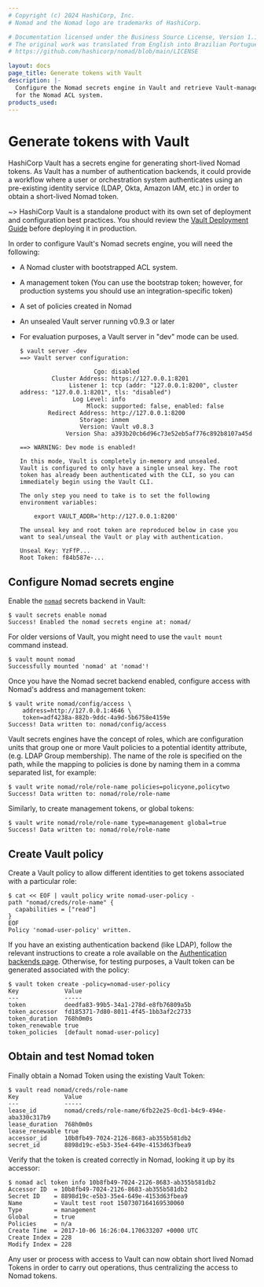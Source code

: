 ```yaml
---
# Copyright (c) 2024 HashiCorp, Inc.
# Nomad and the Nomad logo are trademarks of HashiCorp.

# Documentation licensed under the Business Source License, Version 1.1.
# The original work was translated from English into Brazilian Portuguese.
# https://github.com/hashicorp/nomad/blob/main/LICENSE

layout: docs
page_title: Generate tokens with Vault
description: |-
  Configure the Nomad secrets engine in Vault and retrieve Vault-managed tokens
  for the Nomad ACL system.
products_used:
---
```


# Generate tokens with Vault

HashiCorp Vault has a secrets engine for generating short-lived Nomad tokens. As
Vault has a number of authentication backends, it could provide a workflow where
a user or orchestration system authenticates using an pre-existing identity
service (LDAP, Okta, Amazon IAM, etc.) in order to obtain a short-lived Nomad
token.

~> HashiCorp Vault is a standalone product with its own set of deployment and
configuration best practices. You should review the [Vault Deployment Guide]
before deploying it in production.

In order to configure Vault's Nomad secrets engine, you will need the following:

- A Nomad cluster with bootstrapped ACL system.

- A management token (You can use the bootstrap token; however, for production
  systems you should use an integration-specific token)

- A set of policies created in Nomad

- An unsealed Vault server running v0.9.3 or later

- For evaluation purposes, a Vault server in "dev" mode can be used.

  ```shell-session
  $ vault server -dev
  ==> Vault server configuration:

                       Cgo: disabled
           Cluster Address: https://127.0.0.1:8201
                Listener 1: tcp (addr: "127.0.0.1:8200", cluster address: "127.0.0.1:8201", tls: "disabled")
                 Log Level: info
                     Mlock: supported: false, enabled: false
          Redirect Address: http://127.0.0.1:8200
                   Storage: inmem
                   Version: Vault v0.8.3
               Version Sha: a393b20cb6d96c73e52eb5af776c892b8107a45d

  ==> WARNING: Dev mode is enabled!

  In this mode, Vault is completely in-memory and unsealed.
  Vault is configured to only have a single unseal key. The root
  token has already been authenticated with the CLI, so you can
  immediately begin using the Vault CLI.

  The only step you need to take is to set the following
  environment variables:

      export VAULT_ADDR='http://127.0.0.1:8200'

  The unseal key and root token are reproduced below in case you
  want to seal/unseal the Vault or play with authentication.

  Unseal Key: YzFfP...
  Root Token: f84b587e-...
  ```

## Configure Nomad secrets engine

Enable the [`nomad`][nomad_backend] secrets backend in Vault:

```shell-session
$ vault secrets enable nomad
Success! Enabled the nomad secrets engine at: nomad/
```

For older versions of Vault, you might need to use the `vault mount` command instead.

```shell-session
$ vault mount nomad
Successfully mounted 'nomad' at 'nomad'!
```

Once you have the Nomad secret backend enabled, configure access with Nomad's address and management token:

```shell-session
$ vault write nomad/config/access \
    address=http://127.0.0.1:4646 \
    token=adf4238a-882b-9ddc-4a9d-5b6758e4159e
Success! Data written to: nomad/config/access
```

Vault secrets engines have the concept of roles, which are configuration units
that group one or more Vault policies to a potential identity attribute, (e.g.
LDAP Group membership). The name of the role is specified on the path, while the
mapping to policies is done by naming them in a comma separated list, for
example:

```shell-session
$ vault write nomad/role/role-name policies=policyone,policytwo
Success! Data written to: nomad/role/role-name
```

Similarly, to create management tokens, or global tokens:

```shell-session
$ vault write nomad/role/role-name type=management global=true
Success! Data written to: nomad/role/role-name
```

## Create Vault policy

Create a Vault policy to allow different identities to get tokens associated
with a particular role:

```shell-session
$ cat << EOF | vault policy write nomad-user-policy -
path "nomad/creds/role-name" {
  capabilities = ["read"]
}
EOF
Policy 'nomad-user-policy' written.
```

If you have an existing authentication backend (like LDAP), follow the relevant
instructions to create a role available on the [Authentication backends
page](/vault/docs/auth). Otherwise, for testing
purposes, a Vault token can be generated associated with the policy:

```shell-session
$ vault token create -policy=nomad-user-policy
Key             Value
---             -----
token           deedfa83-99b5-34a1-278d-e8fb76809a5b
token_accessor  fd185371-7d80-8011-4f45-1bb3af2c2733
token_duration  768h0m0s
token_renewable true
token_policies  [default nomad-user-policy]
```

## Obtain and test Nomad token

Finally obtain a Nomad Token using the existing Vault Token:

```shell-session
$ vault read nomad/creds/role-name
Key             Value
---             -----
lease_id        nomad/creds/role-name/6fb22e25-0cd1-b4c9-494e-aba330c317b9
lease_duration  768h0m0s
lease_renewable true
accessor_id     10b8fb49-7024-2126-8683-ab355b581db2
secret_id       8898d19c-e5b3-35e4-649e-4153d63fbea9
```

Verify that the token is created correctly in Nomad, looking it up by its
accessor:

```shell-session
$ nomad acl token info 10b8fb49-7024-2126-8683-ab355b581db2
Accessor ID  = 10b8fb49-7024-2126-8683-ab355b581db2
Secret ID    = 8898d19c-e5b3-35e4-649e-4153d63fbea9
Name         = Vault test root 1507307164169530060
Type         = management
Global       = true
Policies     = n/a
Create Time  = 2017-10-06 16:26:04.170633207 +0000 UTC
Create Index = 228
Modify Index = 228
```

Any user or process with access to Vault can now obtain short lived Nomad Tokens
in order to carry out operations, thus centralizing the access to Nomad tokens.

[nomad_backend]: /vault/docs/secrets/nomad
[Vault deployment guide]: /vault/tutorials/day-one-raft/raft-deployment-guide
